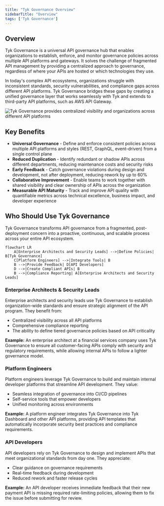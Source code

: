 ```yaml
---
title: "Tyk Governance Overview"
sidebarTitle: "Overview"
tags: ['Tyk Governance']
---
```


## Overview

Tyk Governance is a universal API governance hub that enables organizations to establish, enforce, and monitor governance policies across multiple API platforms and gateways. It solves the challenge of fragmented API management by providing a centralized approach to governance, regardless of where your APIs are hosted or which technologies they use.

In today's complex API ecosystems, organizations struggle with inconsistent standards, security vulnerabilities, and compliance gaps across different API platforms. Tyk Governance bridges these gaps by creating a unified governance layer that works seamlessly with Tyk and extends to third-party API platforms, such as AWS API Gateway.

<img src="/img/governance/governance-overview.png" alt="Tyk Governance provides centralized visibility and organizations across different API platforms" />

## Key Benefits

* **Universal Governance** - Define and enforce consistent policies across multiple API platforms and styles (REST, GraphQL, event-driven) from a single control plane
* **Reduced Duplication** - Identify redundant or shadow APIs across different departments, reducing maintenance costs and security risks
* **Early Feedback** - Catch governance violations during design and development, not after deployment, reducing rework by up to 60%
* **Collaborative Improvement** - Enable teams to work together with shared visibility and clear ownership of APIs across the organization
* **Measurable API Maturity** - Track and improve API quality with quantifiable metrics across technical excellence, business impact, and developer experience

## Who Should Use Tyk Governance

Tyk Governance transforms API governance from a fragmented, post-deployment concern into a proactive, continuous, and scalable process across your entire API ecosystem.

```mermaid
flowchart LR
    A[Enterprise Architects and Security Leads] -->|Define Policies| B[Tyk Governance]
    C[Platform Engineers] -->|Integrate Tools| B
    B -->|Provide Feedback| D[API Developers]
    D -->|Create Compliant APIs| B
    B -->|Compliance Reporting| A[Enterprise Architects and Security Leads]
```

### Enterprise Architects & Security Leads

Enterprise architects and security leads use Tyk Governance to establish organization-wide standards and ensure strategic alignment of the API program. They benefit from:

* Centralized visibility across all API platforms
* Comprehensive compliance reporting
* The ability to define tiered governance policies based on API criticality

**Example:** An enterprise architect at a financial services company uses Tyk Governance to ensure all customer-facing APIs comply with security and regulatory requirements, while allowing internal APIs to follow a lighter governance model.

### Platform Engineers

Platform engineers leverage Tyk Governance to build and maintain internal developer platforms that streamline API development. They value:

* Seamless integration of governance into CI/CD pipelines
* Self-service tools that empower developers
* Unified monitoring across environments

**Example:** A platform engineer integrates Tyk Governance into Tyk Dashboard and other API platforms, providing API templates that automatically incorporate security best practices and compliance requirements.

### API Developers

API developers rely on Tyk Governance to design and implement APIs that meet organizational standards from day one. They appreciate:

* Clear guidance on governance requirements
* Real-time feedback during development
* Reduced rework and faster release cycles

**Example:** An API developer receives immediate feedback that their new payment API is missing required rate-limiting policies, allowing them to fix the issue before submitting for review.